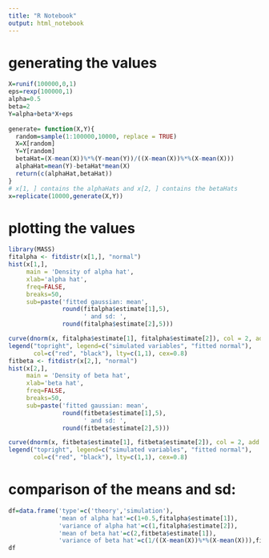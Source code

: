 ```yaml
---
title: "R Notebook"
output: html_notebook
---
```

# generating the values
```r
X=runif(100000,0,1)
eps=rexp(100000,1)
alpha=0.5
beta=2
Y=alpha+beta*X+eps
  
generate= function(X,Y){
  random=sample(1:100000,10000, replace = TRUE)
  X=X[random]
  Y=Y[random]
  betaHat=(X-mean(X))%*%(Y-mean(Y))/((X-mean(X))%*%(X-mean(X)))
  alphaHat=mean(Y)-betaHat*mean(X)
  return(c(alphaHat,betaHat))
}
# x[1, ] contains the alphaHats and x[2, ] contains the betaHats
x=replicate(10000,generate(X,Y))
```



# plotting the values
```r
library(MASS)
fitalpha <- fitdistr(x[1,], "normal")
hist(x[1,],
     main = 'Density of alpha hat',
     xlab='alpha hat',
     freq=FALSE, 
     breaks=50,
     sub=paste('fitted gaussian: mean',
               round(fitalpha$estimate[1],5),
                     ' and sd: ',
               round(fitalpha$estimate[2],5)))

curve(dnorm(x, fitalpha$estimate[1], fitalpha$estimate[2]), col = 2, add = TRUE)
legend("topright", legend=c("simulated variables", "fitted normal"),
       col=c("red", "black"), lty=c(1,1), cex=0.8)
fitbeta <- fitdistr(x[2,], "normal")
hist(x[2,],
     main = 'Density of beta hat',
     xlab='beta hat',
     freq=FALSE, 
     breaks=50,
     sub=paste('fitted gaussian: mean',
               round(fitbeta$estimate[1],5),
                     ' and sd: ',
               round(fitbeta$estimate[2],5)))

curve(dnorm(x, fitbeta$estimate[1], fitbeta$estimate[2]), col = 2, add = TRUE)
legend("topright", legend=c("simulated variables", "fitted normal"),
       col=c("red", "black"), lty=c(1,1), cex=0.8)
```
# comparison of the means and sd:
```r
df=data.frame('type'=c('theory','simulation'),
              'mean of alpha hat'=c(1+0.5,fitalpha$estimate[1]),
              'variance of alpha hat'=c(1,fitalpha$estimate[2]),
              'mean of beta hat'=c(2,fitbeta$estimate[1]),
              'variance of beta hat'=c(1/((X-mean(X))%*%(X-mean(X))),fitbeta$estimate[2]^2))
df
```

